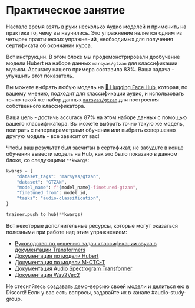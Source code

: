 # Практическое занятие

Настало время взять в руки несколько Аудио моделей и применить на практике то, чему вы научились.
Это упражнение является одним из четырех практических упражнений, необходимых для получения сертификата об окончании курса.

Вот инструкции.
В этом блоке мы продемонстрировали дообучение модели Hubert на наборе данных `marsyas/gtzan` для классификации музыки. Accuracy нашего примера составила 83%.
Ваша задача - улучшить этот показатель.

Вы можете выбрать любую модель на [🤗 Hugging Face Hub](https://huggingface.co/models), которая, по вашему мнению, подходит для классификации аудио, и использовать
точно такой же набор данных [`marsyas/gtzan`](https://huggingface.co/datasets/marsyas/gtzan) для построения собственного классификатора.

Ваша цель - достичь accuracy 87% на этом наборе данных с помощью вашего классификатора. Вы можете выбрать точно такую же модель, поиграть с гиперпараметрами обучения
или выбрать совершенно другую модель - все зависит от вас!

Чтобы ваш результат был засчитан в сертификат, не забудьте в конце обучения вывести модель на Hub, как это было показано в данном блоке,
со следующими `**kwargs`:

```python
kwargs = {
    "dataset_tags": "marsyas/gtzan",
    "dataset": "GTZAN",
    "model_name": f"{model_name}-finetuned-gtzan",
    "finetuned_from": model_id,
    "tasks": "audio-classification",
}

trainer.push_to_hub(**kwargs)
```

Вот некоторые дополнительные ресурсы, которые могут оказаться полезными при работе над этим упражнением:
* [Руководство по решению задач классификации звука в документации Transformers](https://huggingface.co/docs/transformers/tasks/audio_classification)
* [Документация по модели Hubert](https://huggingface.co/docs/transformers/model_doc/hubert)
* [Документация по модели M-CTC-T](https://huggingface.co/docs/transformers/model_doc/mctct)
* [Документация Audio Spectrogram Transformer](https://huggingface.co/docs/transformers/model_doc/audio-spectrogram-transformer)
* [Документация Wav2Vec2](https://huggingface.co/docs/transformers/model_doc/wav2vec2)

Не стесняйтесь создавать демо-версию своей модели и делиться ею в Discord! Если у вас есть вопросы, задавайте их в канале #audio-study-group.